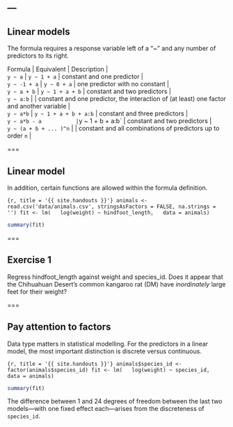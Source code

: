 ---
---

## Linear models

The formula requires a response variable left of a "~" and any number of predictors to its right.

| Formula                | Equivalent            | Description                                                                               |
| `y ~ a`                | `y ~ 1 + a`           | constant and one predictor                                                                |
| `y ~ -1 + a`           | `y ~ 0 + a`           | one predictor with no constant                                                            |
| `y ~ a + b`            | `y ~ 1 + a + b`       | constant and two predictors                                                               |
| `y ~ a:b`              |                       | constant and one predictor, the interaction of (at least) one factor and another variable |
| `y ~ a*b`              | `y ~ 1 + a + b + a:b` | constant and three predictors                                                             |
| `y ~ a*b - a           | `y ~ 1 + b + a:b`     | constant and two predictors                                                               |
| `y ~ (a + b + ... )^n` |                       | constant and all combinations of predictors up to order `n`                               |

===

## Linear model

In addition, certain functions are allowed within the formula definition.

```{r, title = '{{ site.handouts }}'}
animals <- read.csv('data/animals.csv', stringsAsFactors = FALSE, na.strings = '')
fit <- lm(
  log(weight) ~ hindfoot_length,
  data = animals)
```
```r
summary(fit)
```

===

## Exercise 1

Regress hindfoot_length against weight and species_id. Does it appear that the Chihuahuan Desert's common kangaroo rat (DM) have *inordinately* large feet for their weight?

===

## Pay attention to factors

Data type matters in statistical modelling. For the predictors in a linear model, the most important distinction is discrete versus continuous.

```{r, title = '{{ site.handouts }}'}
animals$species_id <- factor(animals$species_id)
fit <- lm(
  log(weight) ~ species_id,
  data = animals)
```
```r
summary(fit)
```

The difference between 1 and 24 degrees of freedom between the last two models---with one fixed effect each---arises from the discreteness of `species_id`.
